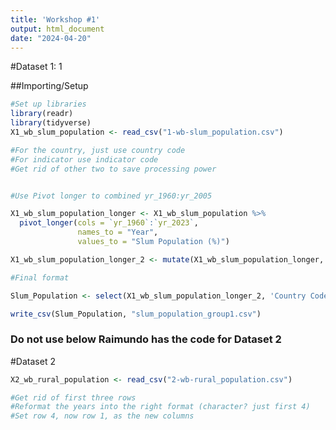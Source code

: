 ---
title: 'Workshop #1'
output: html_document
date: "2024-04-20"
---

#Dataset 1: 1

##Importing/Setup
```{r}
#Set up libraries
library(readr)
library(tidyverse)
X1_wb_slum_population <- read_csv("1-wb-slum_population.csv")

#For the country, just use country code
#For indicator use indicator code
#Get rid of other two to save processing power


#Use Pivot longer to combined yr_1960:yr_2005

X1_wb_slum_population_longer <- X1_wb_slum_population %>%
  pivot_longer(cols = `yr_1960`:`yr_2023`, 
               names_to = "Year", 
               values_to = "Slum Population (%)")

X1_wb_slum_population_longer_2 <- mutate(X1_wb_slum_population_longer, Year = as.numeric(str_sub(Year,4,7)))

#Final format

Slum_Population <- select(X1_wb_slum_population_longer_2, 'Country Code', 'Indicator Code', Year, 'Slum Population (%)')

write_csv(Slum_Population, "slum_population_group1.csv") 
```









### Do not use below Raimundo has the code for Dataset 2

#Dataset 2
```{r}
X2_wb_rural_population <- read_csv("2-wb-rural_population.csv")

#Get rid of first three rows
#Reformat the years into the right format (character? just first 4)
#Set row 4, now row 1, as the new columns
```

